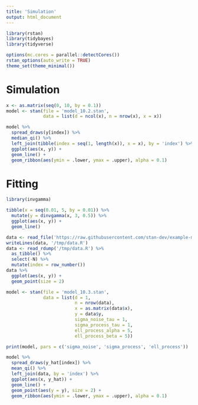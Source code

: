 ```yaml
---
title: 'Simulation'
output: html_document
---
```


```r
library(rstan)
library(tidybayes)
library(tidyverse)

options(mc.cores = parallel::detectCores())
rstan_options(auto_write = TRUE)
theme_set(theme_minimal())
```

# Simulation

```r
x <- as.matrix(seq(0, 10, by = 0.1))
model <- stan(file = 'model_10.2.stan',
              data = list(d = ncol(x), n = nrow(x), x = x))
```

```r
model %>%
  spread_draws(y[index]) %>%
  median_qi() %>%
  left_join(tibble(index = seq(1, length(x)), x = x), by = 'index') %>%
  ggplot(aes(x, y)) +
  geom_line() +
  geom_ribbon(aes(ymin = .lower, ymax = .upper), alpha = 0.1)
```

# Fitting

```r
library(invgamma)

tibble(x = seq(0.01, 5, by = 0.01)) %>%
  mutate(y = dinvgamma(x, 3, 0.5)) %>%
  ggplot(aes(x, y)) +
  geom_line()
```

```r
data <- read_file('https://raw.githubusercontent.com/stan-dev/example-models/master/misc/gaussian-process/gp-fit.data.R')
writeLines(data, '/tmp/data.R')
data <- read_rdump('/tmp/data.R') %>%
  as_tibble() %>%
  select(-N) %>%
  mutate(index = row_number())
data %>%
  ggplot(aes(x, y)) +
  geom_point(size = 2)
```

```r
model <- stan(file = 'model_10.3.stan',
              data = list(d = 1,
                          n = nrow(data),
                          x = as.matrix(data$x),
                          y = data$y,
                          sigma_noise_tau = 1,
                          sigma_process_tau = 1,
                          ell_process_alpha = 5,
                          ell_process_beta = 5))
```

```r
print(model, pars = c('sigma_noise', 'sigma_process', 'ell_process'))
```

```r
model %>%
  spread_draws(y_hat[index]) %>%
  mean_qi() %>%
  left_join(data, by = 'index') %>%
  ggplot(aes(x, y_hat)) +
  geom_line() +
  geom_point(aes(y = y), size = 2) +
  geom_ribbon(aes(ymin = .lower, ymax = .upper), alpha = 0.1)
```
